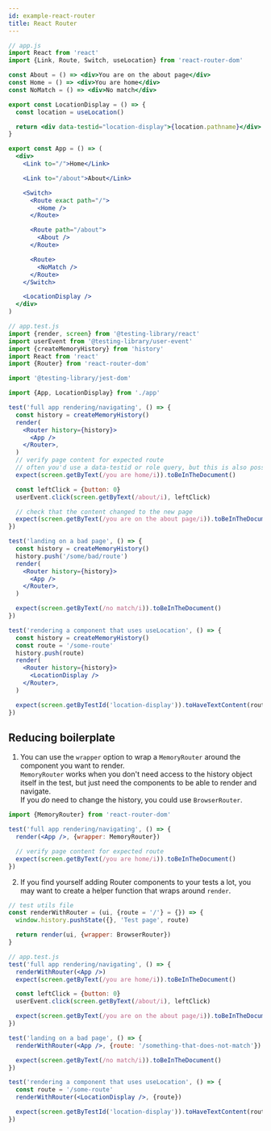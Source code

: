 ```yaml
---
id: example-react-router
title: React Router
---
```


```jsx
// app.js
import React from 'react'
import {Link, Route, Switch, useLocation} from 'react-router-dom'

const About = () => <div>You are on the about page</div>
const Home = () => <div>You are home</div>
const NoMatch = () => <div>No match</div>

export const LocationDisplay = () => {
  const location = useLocation()

  return <div data-testid="location-display">{location.pathname}</div>
}

export const App = () => (
  <div>
    <Link to="/">Home</Link>

    <Link to="/about">About</Link>

    <Switch>
      <Route exact path="/">
        <Home />
      </Route>

      <Route path="/about">
        <About />
      </Route>

      <Route>
        <NoMatch />
      </Route>
    </Switch>

    <LocationDisplay />
  </div>
)
```

```jsx
// app.test.js
import {render, screen} from '@testing-library/react'
import userEvent from '@testing-library/user-event'
import {createMemoryHistory} from 'history'
import React from 'react'
import {Router} from 'react-router-dom'

import '@testing-library/jest-dom'

import {App, LocationDisplay} from './app'

test('full app rendering/navigating', () => {
  const history = createMemoryHistory()
  render(
    <Router history={history}>
      <App />
    </Router>,
  )
  // verify page content for expected route
  // often you'd use a data-testid or role query, but this is also possible
  expect(screen.getByText(/you are home/i)).toBeInTheDocument()

  const leftClick = {button: 0}
  userEvent.click(screen.getByText(/about/i), leftClick)

  // check that the content changed to the new page
  expect(screen.getByText(/you are on the about page/i)).toBeInTheDocument()
})

test('landing on a bad page', () => {
  const history = createMemoryHistory()
  history.push('/some/bad/route')
  render(
    <Router history={history}>
      <App />
    </Router>,
  )

  expect(screen.getByText(/no match/i)).toBeInTheDocument()
})

test('rendering a component that uses useLocation', () => {
  const history = createMemoryHistory()
  const route = '/some-route'
  history.push(route)
  render(
    <Router history={history}>
      <LocationDisplay />
    </Router>,
  )

  expect(screen.getByTestId('location-display')).toHaveTextContent(route)
})
```

## Reducing boilerplate

1. You can use the `wrapper` option to wrap a `MemoryRouter` around the
   component you want to render.  
   `MemoryRouter` works when you don't need access to the history object itself
   in the test, but just need the components to be able to render and
   navigate.  
   If you _do_ need to change the history, you could use `BrowserRouter`.

```jsx
import {MemoryRouter} from 'react-router-dom'

test('full app rendering/navigating', () => {
  render(<App />, {wrapper: MemoryRouter})

  // verify page content for expected route
  expect(screen.getByText(/you are home/i)).toBeInTheDocument()
})
```

2. If you find yourself adding Router components to your tests a lot, you may
   want to create a helper function that wraps around `render`.

```jsx
// test utils file
const renderWithRouter = (ui, {route = '/'} = {}) => {
  window.history.pushState({}, 'Test page', route)

  return render(ui, {wrapper: BrowserRouter})
}
```

```jsx
// app.test.js
test('full app rendering/navigating', () => {
  renderWithRouter(<App />)
  expect(screen.getByText(/you are home/i)).toBeInTheDocument()

  const leftClick = {button: 0}
  userEvent.click(screen.getByText(/about/i), leftClick)

  expect(screen.getByText(/you are on the about page/i)).toBeInTheDocument()
})

test('landing on a bad page', () => {
  renderWithRouter(<App />, {route: '/something-that-does-not-match'})

  expect(screen.getByText(/no match/i)).toBeInTheDocument()
})

test('rendering a component that uses useLocation', () => {
  const route = '/some-route'
  renderWithRouter(<LocationDisplay />, {route})

  expect(screen.getByTestId('location-display')).toHaveTextContent(route)
})
```
